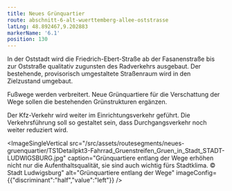 ```yaml
---
title: Neues Grünquartier
route: abschnitt-6-alt-wuerttemberg-allee-oststrasse
latLng: 48.892467,9.202883
markerName: '6.1'
position: 130
---
```

In der Oststadt wird die Friedrich-Ebert-Straße ab der Fasanenstraße bis zur Oststraße qualitativ zugunsten des Radverkehrs ausgebaut. Der bestehende, provisorisch umgestaltete Straßenraum wird in den Zielzustand umgebaut.

Fußwege werden verbreitert. Neue Grünquartiere für die Verschattung der Wege sollen die bestehenden Grünstrukturen ergänzen.

Der Kfz-Verkehr wird weiter im Einrichtungsverkehr geführt. Die Verkehrsführung soll so gestaltet sein, dass Durchgangsverkehr noch weiter reduziert wird.

<ImageSingleVertical src="/src/assets/routesegments/neues-gruenquartier/TS1Detailpkt3-Fahrrad_Gruenstreifen_Gruen_in_Stadt_STADT-LUDWIGSBURG.jpg" caption="Grünquartiere entlang der Wege erhöhen nicht nur die Aufenthaltsqualität, sie sind auch wichtig fürs Stadtklima. © Stadt Ludwigsburg" alt="Grünquartiere entlang der Wege" imageConfig={{"discriminant":"half","value":"left"}} />

&#x20;
